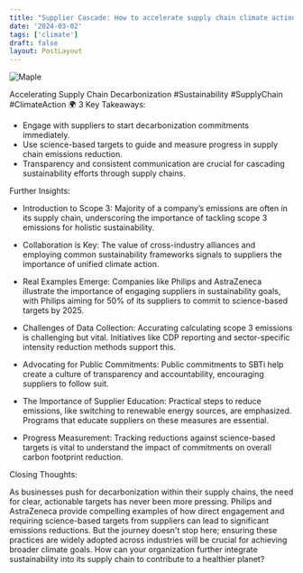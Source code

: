 ```yaml
---
title: "Supplier Cascade: How to accelerate supply chain climate action"
date: '2024-03-02'
tags: ['climate']
draft: false
layout: PostLayout
---
```


<div className="flex justify-center">
<div className="my-1 w-full px-2 xl:my-1 xl:w-1/2 xl:px-2">
    <img src="https://img.youtube.com/vi/D1Rc7mJlivU/0.jpg" alt="Maple" className="mx-auto h-58 w-auto" />
</div>
</div>

Accelerating Supply Chain Decarbonization #Sustainability #SupplyChain #ClimateAction 🌍
3 Key Takeaways:

- Engage with suppliers to start decarbonization commitments immediately.
- Use science-based targets to guide and measure progress in supply chain emissions reduction.
- Transparency and consistent communication are crucial for cascading sustainability efforts through supply chains.

Further Insights:

- Introduction to Scope 3: Majority of a company’s emissions are often in its supply chain, underscoring the importance of tackling scope 3 emissions for holistic sustainability.

- Collaboration is Key: The value of cross-industry alliances and employing common sustainability frameworks signals to suppliers the importance of unified climate action.

- Real Examples Emerge: Companies like Philips and AstraZeneca illustrate the importance of engaging suppliers in sustainability goals, with Philips aiming for 50% of its suppliers to commit to science-based targets by 2025.

- Challenges of Data Collection: Accurating calculating scope 3 emissions is challenging but vital. Initiatives like CDP reporting and sector-specific intensity reduction methods support this.

- Advocating for Public Commitments: Public commitments to SBTi help create a culture of transparency and accountability, encouraging suppliers to follow suit.

- The Importance of Supplier Education: Practical steps to reduce emissions, like switching to renewable energy sources, are emphasized. Programs that educate suppliers on these measures are essential.

- Progress Measurement: Tracking reductions against science-based targets is vital to understand the impact of commitments on overall carbon footprint reduction.

Closing Thoughts:

As businesses push for decarbonization within their supply chains, the need for clear, actionable targets has never been more pressing. Philips and AstraZeneca provide compelling examples of how direct engagement and requiring science-based targets from suppliers can lead to significant emissions reductions. But the journey doesn't stop here; ensuring these practices are widely adopted across industries will be crucial for achieving broader climate goals. How can your organization further integrate sustainability into its supply chain to contribute to a healthier planet?
